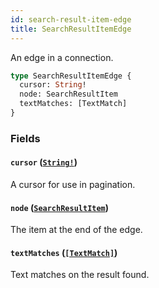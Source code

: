 ```yaml
---
id: search-result-item-edge
title: SearchResultItemEdge
---
```


An edge in a connection.

```graphql
type SearchResultItemEdge {
  cursor: String!
  node: SearchResultItem
  textMatches: [TextMatch]
}
```

### Fields

#### `cursor` ([`String!`](/docs/api/scalars/string))

A cursor for use in pagination.

#### `node` ([`SearchResultItem`](/docs/api/unions/search-result-item))

The item at the end of the edge.

#### `textMatches` ([`[TextMatch]`](/docs/api/objects/text-match))

Text matches on the result found.
